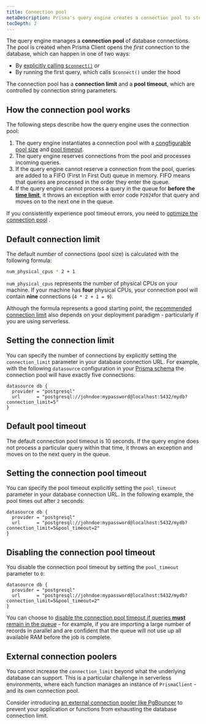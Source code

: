 ```yaml
---
title: Connection pool
metaDescription: Prisma's query engine creates a connection pool to store and manage database connections.
tocDepth: 2
---
```


<TopBlock>

The query engine manages a **connection pool** of database connections. The pool is created when Prisma Client opens the _first_ connection to the database, which can happen in one of two ways:

- By [explicitly calling `$connect()`](connection-management#connect) _or_
- By running the first query, which calls `$connect()` under the hood

The connection pool has a **connection limit** and a **pool timeout**, which are controlled by connection string parameters.

</TopBlock>

## How the connection pool works

The following steps describe how the query engine uses the connection pool:

1. The query engine instantiates a connection pool with a [congfigurable pool size](#setting-the-connection-limit) and [pool timeout](#setting-the-connection-pool-timeout).
1. The query engine reserves connections from the pool and processes incoming queries.
1. If the query engine cannot reserve a connection from the pool, queries are added to a FIFO (First In First Out) queue in memory. FIFO means that queries are processed in the order they enter the queue.
1. If the query engine cannot process a query in the queue for **before the [time limit](#connection-pool-timeout)**, it throws an exception with error code `P2024`for that query and moves on to the next one in the queue.

If you consistently experience pool timeout errors, you need to [optimize the connection pool](../../../../guides/performance-and-optimization/connection-management#optimizing-the-connection-pool) <span class="guide"></span> .

## Default connection limit

The default number of connections (pool size) is calculated with the following formula:

```bash
num_physical_cpus * 2 + 1
```

`num_physical_cpus` represents the number of physical CPUs on your machine. If your machine has **four** physical CPUs, your connection pool will contain **nine** connections (`4 * 2 + 1 = 9`).

Although the formula represents a good starting point, the [recommended connection limit](../../../../guides/performance-and-optimization/connection-management#recommended-connection-limit) <span class="guide"></span> also depends on your deployment paradigm - particularly if you are using serverless.

## Setting the connection limit

You can specify the number of connections by explicitly setting the `connection_limit` parameter in your database connection URL. For example, with the following `datasource` configuration in your [Prisma schema](../../prisma-schema) the connection pool will have exactly five connections:

```prisma
datasource db {
  provider = "postgresql"
  url      = "postgresql://johndoe:mypassword@localhost:5432/mydb?connection_limit=5"
}
```

## Default pool timeout

The default connection pool timeout is 10 seconds. If the query engine does not process a particular query within that time, it throws an exception and moves on to the next query in the queue.

## Setting the connection pool timeout

You can specify the pool timeout explicitly setting the `pool_timeout` parameter in your database connection URL. In the following example, the pool times out after `2` seconds:

```prisma
datasource db {
  provider = "postgresql"
  url      = "postgresql://johndoe:mypassword@localhost:5432/mydb?connection_limit=5&pool_timeout=2"
}
```

## Disabling the connection pool timeout

You disable the connection pool timeout by setting the `pool_timeout` parameter to `0`:

```prisma
datasource db {
  provider = "postgresql"
  url      = "postgresql://johndoe:mypassword@localhost:5432/mydb?connection_limit=5&pool_timeout=2"
}
```

You can choose to [disable the connection pool timeout if queries **must** remain in the queue](../../../../guides/connection-management#disabling-the-pool-timeout) <span class="guide"></span> - for example, if you are importing a large number of records in parallel and are confident that the queue will not use up all available RAM before the job is complete.

## External connection poolers

You cannot increase the `connection_limit` beyond what the underlying database can support. This is a particular challenge in serverless environments, where each function manages an instance of `PrismaClient` - and its own connection pool.

Consider introducing [an external connection pooler like PgBouncer](../../../../guides/performance-and-optimization/connection-management#pgbouncer) <span class="guide"></span> to prevent your application or functions from exhausting the database connection limit.